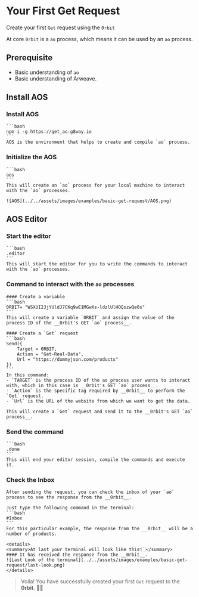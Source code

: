 
# Your First Get Request 
Create your first `Get` request using the `0rbit`

At core `0rbit` is a `ao` process, which means it can be used by an `ao` process.

## Prerequisite

- Basic understanding of `ao`
- Basic understanding of Arweave.

## Install AOS
<Steps>

### Install __AOS__ 
    ```bash
    npm i -g https://get_ao.g8way.io
    ```
    AOS is the environment that helps to create and compile `ao` process.

### Initialize the AOS
    ```bash
    aos
    ```
    This will create an `ao` process for your local machine to interact with the `ao` processes.

    ![AOS](../../assets/images/examples/basic-get-request/AOS.png)

</Steps>

## AOS Editor
<Steps>

### Start the editor
    ```bash
    .editor
    ```
    This will start the editor for you to write the commands to interact with the `ao` processes.

### Command to interact with the `ao` processes
    
    #### Create a variable
    ```bash
    0RBIT= "WSXUI2JjYUldJ7CKq9wE1MGwXs-ldzlUlHOQszwQe0s"
    ```
    This will create a variable `0RBIT` and assign the value of the process ID of the __0rbit's GET `ao` process__.

    #### Create a `Get` request
    ```bash
    Send({
        Target = 0RBIT,
        Action = "Get-Real-Data",
        Url = "https://dummyjson.com/products"
    })
    ```
    In this command:
    - `TARGET` is the process ID of the ao process user wants to interact with, which in this case is __0rbit's GET `ao` process__.
    - `Action` is the specific tag required by __0rbit__ to perform the `Get` request.
    - `Url` is the URL of the website from which we want to get the data.
    
    This will create a `Get` request and send it to the __0rbit's GET `ao` process__.
      
### Send the command
    ```bash
    .done
    ```
    This will end your editor session, compile the commands and execute it.

### Check the Inbox
    After sending the request, you can check the inbox of your `ao` process to see the response from the __0rbit__.

    Just type the following command in the terminal:
    ```bash
    #Inbox
    ```
    For this particular example, the response from the __0rbit__ will be a number of products.

    <details>
    <summary>At last your terminal will look like this👇🏻</summary>
    #### It has received the response from the __0rbit__.
    ![Last Look of the terminal](../../assets/images/examples/basic-get-request/last-look.png)
    </details>

</Steps>

> Voila! You have successfully created your first `Get` request to the __0rbit__. 🎉🎉

